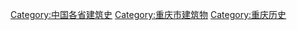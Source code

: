 [[Category:中国各省建筑史|Category:中国各省建筑史]]
[[Category:重庆市建筑物|Category:重庆市建筑物]]
[[Category:重庆历史|Category:重庆历史]]